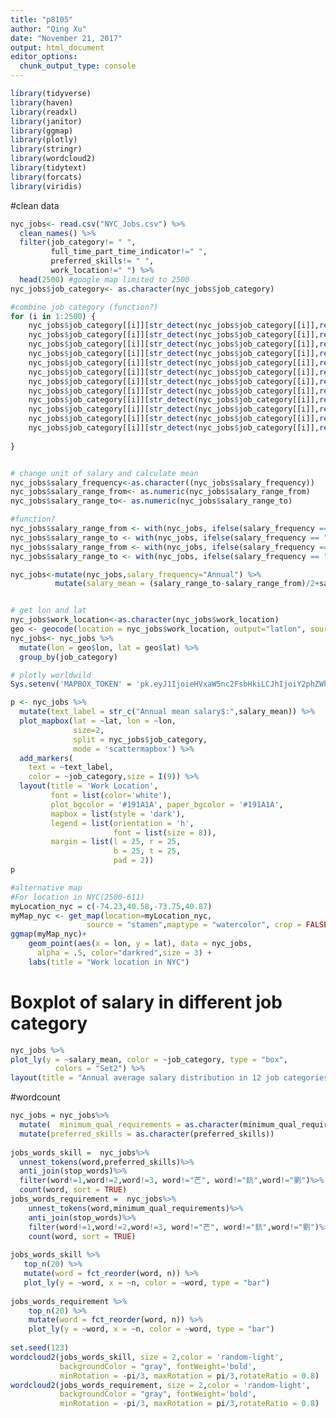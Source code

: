 ```yaml
---
title: "p8105"
author: "Qing Xu"
date: "November 21, 2017"
output: html_document
editor_options: 
  chunk_output_type: console
---
```


```r
library(tidyverse)
library(haven)
library(readxl)
library(janitor)
library(ggmap)
library(plotly)
library(stringr)
library(wordcloud2)
library(tidytext)
library(forcats)
library(viridis)
```
#clean data
```r
nyc_jobs<- read.csv("NYC_Jobs.csv") %>%
  clean_names() %>%
  filter(job_category!= " ", 
         full_time_part_time_indicator!=" ", 
         preferred_skills!= " ",
         work_location!=" ") %>%
  head(2500) #google map limited to 2500
nyc_jobs$job_category<- as.character(nyc_jobs$job_category)

#combine job category (function?)
for (i in 1:2500) {
    nyc_jobs$job_category[[i]][str_detect(nyc_jobs$job_category[[i]],regex("engineering", ignore_case = TRUE))] <- "Engineering"
    nyc_jobs$job_category[[i]][str_detect(nyc_jobs$job_category[[i]],regex("finance", ignore_case = TRUE))] <- "Finance"
    nyc_jobs$job_category[[i]][str_detect(nyc_jobs$job_category[[i]],regex("legal", ignore_case = TRUE))] <- "Legal Affairs"
    nyc_jobs$job_category[[i]][str_detect(nyc_jobs$job_category[[i]],regex("technology", ignore_case = TRUE))] <- "Technology"
    nyc_jobs$job_category[[i]][str_detect(nyc_jobs$job_category[[i]],regex("policy", ignore_case = TRUE))] <- "Policy"
    nyc_jobs$job_category[[i]][str_detect(nyc_jobs$job_category[[i]],regex("communi", ignore_case = TRUE))] <- "Community"
    nyc_jobs$job_category[[i]][str_detect(nyc_jobs$job_category[[i]],regex("clerical", ignore_case = TRUE))] <- "Clerical"
    nyc_jobs$job_category[[i]][str_detect(nyc_jobs$job_category[[i]],regex("social service", ignore_case = TRUE))] <- "Social service"
    nyc_jobs$job_category[[i]][str_detect(nyc_jobs$job_category[[i]],regex("public safety", ignore_case = TRUE))] <- "Public safety"
    nyc_jobs$job_category[[i]][str_detect(nyc_jobs$job_category[[i]],regex("administration", ignore_case = TRUE))] <- "Administration"
    nyc_jobs$job_category[[i]][str_detect(nyc_jobs$job_category[[i]],regex("operations", ignore_case = TRUE))] <- "Maintance"
    nyc_jobs$job_category[[i]][str_detect(nyc_jobs$job_category[[i]],regex("maintenance ", ignore_case = TRUE))] <- "Maintance"
    
}


# change unit of salary and calculate mean
nyc_jobs$salary_frequency<-as.character((nyc_jobs$salary_frequency))
nyc_jobs$salary_range_from<- as.numeric(nyc_jobs$salary_range_from)
nyc_jobs$salary_range_to<- as.numeric(nyc_jobs$salary_range_to)

#function?
nyc_jobs$salary_range_from <- with(nyc_jobs, ifelse(salary_frequency == "Hourly", salary_range_from*1825,salary_range_from))
nyc_jobs$salary_range_to <- with(nyc_jobs, ifelse(salary_frequency == "Hourly", salary_range_to*1825,salary_range_to))
nyc_jobs$salary_range_from <- with(nyc_jobs, ifelse(salary_frequency == "Daily", salary_range_from*365*5/7,salary_range_from))
nyc_jobs$salary_range_to <- with(nyc_jobs, ifelse(salary_frequency == "Daily", salary_range_to*365*5/7,salary_range_to))

nyc_jobs<-mutate(nyc_jobs,salary_frequency="Annual") %>%
          mutate(salary_mean = (salary_range_to-salary_range_from)/2+salary_range_from)


# get lon and lat
nyc_jobs$work_location<-as.character(nyc_jobs$work_location)
geo <- geocode(location = nyc_jobs$work_location, output="latlon", source="google")
nyc_jobs<- nyc_jobs %>%
  mutate(lon = geo$lon, lat = geo$lat) %>%
  group_by(job_category)

```


```r
# plotly worldwild
Sys.setenv('MAPBOX_TOKEN' = 'pk.eyJ1IjoieHVxaW5nc2FsbHkiLCJhIjoiY2phZWh0djdyMHUzZTJ3bGR3MHFsdmIzZSJ9.vhYtu7zeAAuX6slhdDj6lA')

p <- nyc_jobs %>%
  mutate(text_label = str_c("Annual mean salary$:",salary_mean)) %>% 
  plot_mapbox(lat = ~lat, lon = ~lon,
              size=2,
              split = nyc_jobs$job_category,
              mode = 'scattermapbox') %>%
  add_markers(
    text = ~text_label,
    color = ~job_category,size = I(9)) %>%
  layout(title = 'Work Location',
         font = list(color='white'),
         plot_bgcolor = '#191A1A', paper_bgcolor = '#191A1A',
         mapbox = list(style = 'dark'),
         legend = list(orientation = 'h',
                       font = list(size = 8)),
         margin = list(l = 25, r = 25,
                       b = 25, t = 25,
                       pad = 2))
p
```

```r
#alternative map
#For location in NYC(2500-611)
myLocation_nyc = c(-74.23,40.58,-73.75,40.87)
myMap_nyc <- get_map(location=myLocation_nyc,
                 source = "stamen",maptype = "watercolor", crop = FALSE) 
ggmap(myMap_nyc)+
    geom_point(aes(x = lon, y = lat), data = nyc_jobs,
      alpha = .5, color="darkred",size = 3) +
    labs(title = "Work location in NYC")

```

# Boxplot of salary in different job category
```r
nyc_jobs %>%
plot_ly(y = ~salary_mean, color = ~job_category, type = "box",
          colors = "Set2") %>%
layout(title = "Annual average salary distribution in 12 job categories")
```

#wordcount
```r
nyc_jobs = nyc_jobs%>% 
  mutate(  minimum_qual_requirements = as.character(minimum_qual_requirements))%>%
  mutate(preferred_skills = as.character(preferred_skills))
 
jobs_words_skill =  nyc_jobs%>%
  unnest_tokens(word,preferred_skills)%>%
  anti_join(stop_words)%>%
  filter(word!=1,word!=2,word!=3, word!="芒", word!="鈧",word!="劉")%>%
  count(word, sort = TRUE)
jobs_words_requirement =  nyc_jobs%>%
    unnest_tokens(word,minimum_qual_requirements)%>%
    anti_join(stop_words)%>%
    filter(word!=1,word!=2,word!=3, word!="芒", word!="鈧",word!="劉")%>%
    count(word, sort = TRUE)
  
jobs_words_skill %>% 
   top_n(20) %>% 
   mutate(word = fct_reorder(word, n)) %>% 
   plot_ly(y = ~word, x = ~n, color = ~word, type = "bar")
  
jobs_words_requirement %>% 
    top_n(20) %>% 
    mutate(word = fct_reorder(word, n)) %>% 
    plot_ly(y = ~word, x = ~n, color = ~word, type = "bar")
  
set.seed(123)
wordcloud2(jobs_words_skill, size = 2,color = 'random-light',  
           backgroundColor = "gray", fontWeight='bold',  
           minRotation = -pi/3, maxRotation = pi/3,rotateRatio = 0.8)  
wordcloud2(jobs_words_requirement, size = 2,color = 'random-light',  
           backgroundColor = "gray", fontWeight='bold',  
           minRotation = -pi/3, maxRotation = pi/3,rotateRatio = 0.8)  
```